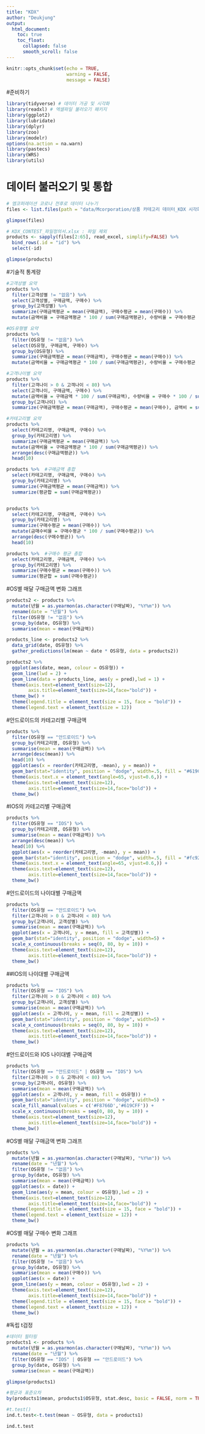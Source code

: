 ```yaml
---
title: "KDX"
author: "Deukjung"
output: 
  html_document:
    toc: true
    toc_float:
      collapsed: false
      smooth_scroll: false
---
```


```r
knitr::opts_chunk$set(echo = TRUE,
                      warning = FALSE,
                      message = FALSE)
```

#준비하기
```r
library(tidyverse) # 데이터 가공 및 시각화
library(readxl) # 엑셀파일 불러오기 패키지
library(ggplot2)
library(lubridate)
library(dplyr)
library(zoo)
library(modelr)
options(na.action = na.warn)
library(pastecs)
library(WRS)
library(utils)
```

# 데이터 불러오기 및 통합
```r
# 엠코퍼레이션 코로나 전후로 데이터 나누기
files <- list.files(path = "data/Mcorporation/상품 카테고리 데이터_KDX 시각화 경진대회 Only/", pattern = "*.xlsx", full.names = TRUE) # 다중 엑셀파일 불러오기

glimpse(files)

# KDX_CONTEST_파일정의서.xlsx : 파일 제외
products <- sapply(files[2:65], read_excel, simplify=FALSE) %>% 
  bind_rows(.id = "id") %>% 
  select(-id)

glimpse(products)
```


#기술적 통계량
```r
#고객성별 요약
products %>%
  filter(고객성별 != "없음") %>%
  select(고객성별, 구매금액, 구매수) %>%
  group_by(고객성별) %>%
  summarize(구매금액평균 = mean(구매금액), 구매수평균 = mean(구매수)) %>%
  mutate(금액비율 = 구매금액평균 * 100 / sum(구매금액평균), 수량비율 = 구매수평균 * 100 / sum(구매수평균))

#OS유형별 요약
products %>%
  filter(OS유형 != "없음") %>%
  select(OS유형, 구매금액, 구매수) %>%
  group_by(OS유형) %>%
  summarize(구매금액평균 = mean(구매금액), 구매수평균 = mean(구매수)) %>%
  mutate(금액비율 = 구매금액평균 * 100 / sum(구매금액평균), 수량비율 = 구매수평균 * 100 / sum(구매수평균))

#고객나이별 요약
products %>%
  filter(고객나이 > 0 & 고객나이 < 80) %>%
  select(고객나이, 구매금액, 구매수) %>%
  mutate(금액비율 = 구매금액 * 100 / sum(구매금액), 수량비율 = 구매수 * 100 / sum(구매수)) %>%
  group_by(고객나이) %>%
  summarize(구매금액평균 = mean(구매금액), 구매수평균 = mean(구매수), 금액비 = sum(금액비율), 수량비 = sum(수량비율))

#카테고리별 요약
products %>%
  select(카테고리명, 구매금액, 구매수) %>%
  group_by(카테고리명) %>%
  summarize(구매금액평균 = mean(구매금액)) %>%
  mutate(금액비율 = 구매금액평균 * 100 / sum(구매금액평균)) %>%
  arrange(desc(구매금액평균)) %>%
  head(10)

products %>%  #구매금액 총합
  select(카테고리명, 구매금액, 구매수) %>%
  group_by(카테고리명) %>%
  summarize(구매금액평균 = mean(구매금액)) %>%
  summarize(평균합 = sum(구매금액평균))


products %>%
  select(카테고리명, 구매금액, 구매수) %>%
  group_by(카테고리명) %>%
  summarize(구매수평균 = mean(구매수)) %>%
  mutate(금매수비율 = 구매수평균 * 100 / sum(구매수평균)) %>%
  arrange(desc(구매수평균)) %>%
  head(10)

products %>%  #구매수 평균 총합
  select(카테고리명, 구매금액, 구매수) %>%
  group_by(카테고리명) %>%
  summarize(구매수평균 = mean(구매수)) %>%
  summarize(평균합 = sum(구매수평균))
```


#OS별 매달 구매금액 변화 그래프
```r
products2 <- products %>% 
  mutate(년월 = as.yearmon(as.character(구매날짜), "%Y%m")) %>%
  rename(date = "년월") %>%
  filter(OS유형 != "없음") %>%
  group_by(date, OS유형) %>%
  summarise(mean = mean(구매금액))

products_line <- products2 %>% 
  data_grid(date, OS유형) %>%
  gather_predictions(lm(mean ~ date * OS유형, data = products2))

products2 %>%
  ggplot(aes(date, mean, colour = OS유형)) +
  geom_line(lwd = 2) +
  geom_line(data = products_line, aes(y = pred),lwd = 1) +
  theme(axis.text=element_text(size=12),
        axis.title=element_text(size=14,face="bold")) +
  theme_bw() +
  theme(legend.title = element_text(size = 15, face = "bold")) +
  theme(legend.text = element_text(size = 12))
```

#안드로이드의 카테고리별 구매금액
```r
products %>%
  filter(OS유형 == "안드로이드") %>%
  group_by(카테고리명, OS유형) %>%
  summarise(mean = mean(구매금액)) %>%
  arrange(desc(mean)) %>%
  head(10) %>%
  ggplot(aes(x = reorder(카테고리명, -mean), y = mean)) +
  geom_bar(stat="identity", position = "dodge", width=.5, fill = "#619CFF") + 
  theme(axis.text.x = element_text(angle=65, vjust=0.6,)) + 
  theme(axis.text=element_text(size=12),
        axis.title=element_text(size=14,face="bold")) +
  theme_bw()
```

#IOS의 카테고리별 구매금액
```r
products %>%
  filter(OS유형 == "IOS") %>%
  group_by(카테고리명, OS유형) %>%
  summarise(mean = mean(구매금액)) %>%
  arrange(desc(mean)) %>%
  head(10) %>%
  ggplot(aes(x = reorder(카테고리명, -mean), y = mean)) +
  geom_bar(stat="identity", position = "dodge", width=.5, fill = "#fc9272") + 
  theme(axis.text.x = element_text(angle=65, vjust=0.6,)) + 
  theme(axis.text=element_text(size=12),
        axis.title=element_text(size=14,face="bold")) +
  theme_bw()
```

#안드로이드의 나이대별 구매금액
```r
products %>%
  filter(OS유형 == "안드로이드") %>%
  filter(고객나이 > 0 & 고객나이 < 80) %>%
  group_by(고객나이, 고객성별) %>%
  summarise(mean = mean(구매금액)) %>%
  ggplot(aes(x = 고객나이, y = mean, fill = 고객성별)) +
  geom_bar(stat="identity", position = "dodge", width=5) + 
  scale_x_continuous(breaks = seq(0, 80, by = 10)) +
  theme(axis.text=element_text(size=12),
        axis.title=element_text(size=14,face="bold")) +
  theme_bw()

```

##IOS의 나이대별 구매금액
```r
products %>%
  filter(OS유형 == "IOS") %>%
  filter(고객나이 > 0 & 고객나이 < 80) %>%
  group_by(고객나이, 고객성별) %>%
  summarise(mean = mean(구매금액)) %>%
  ggplot(aes(x = 고객나이, y = mean, fill = 고객성별)) +
  geom_bar(stat="identity", position = "dodge", width=5) + 
  scale_x_continuous(breaks = seq(0, 80, by = 10)) +
  theme(axis.text=element_text(size=12),
        axis.title=element_text(size=14,face="bold")) +
  theme_bw()
```

#안드로이드와 IOS 나이대별 구매금액
```r
products %>%
  filter(OS유형 == "안드로이드" | OS유형 == "IOS") %>%
  filter(고객나이 > 0 & 고객나이 < 80) %>%
  group_by(고객나이, OS유형) %>%
  summarise(mean = mean(구매금액)) %>%
  ggplot(aes(x = 고객나이, y = mean, fill = OS유형)) +
  geom_bar(stat="identity", position = "dodge", width=5) + 
  scale_fill_manual(values = c('#F8766D','#619CFF')) +
  scale_x_continuous(breaks = seq(0, 80, by = 10)) +
  theme(axis.text=element_text(size=12),
        axis.title=element_text(size=14,face="bold")) +
  theme_bw()
```

#OS별 매달 구매금액 변화 그래프
```r
products %>% 
  mutate(년월 = as.yearmon(as.character(구매날짜), "%Y%m")) %>%
  rename(date = "년월") %>%
  filter(OS유형 != "없음") %>%
  group_by(date, OS유형) %>%
  summarise(mean = mean(구매금액)) %>%
  ggplot(aes(x = date)) +
  geom_line(aes(y = mean, colour = OS유형),lwd = 2) +
  theme(axis.text=element_text(size=12),
        axis.title=element_text(size=14,face="bold")) +
  theme(legend.title = element_text(size = 15, face = "bold")) +
  theme(legend.text = element_text(size = 12)) +
  theme_bw()

```

#OS별 매달 구매수 변화 그래프
```r
products %>% 
  mutate(년월 = as.yearmon(as.character(구매날짜), "%Y%m")) %>%
  rename(date = "년월") %>%
  filter(OS유형 != "없음") %>%
  group_by(date, OS유형) %>%
  summarise(mean = mean(구매수)) %>%
  ggplot(aes(x = date)) +
  geom_line(aes(y = mean, colour = OS유형),lwd = 2) +
  theme(axis.text=element_text(size=12),
        axis.title=element_text(size=14,face="bold")) +
  theme(legend.title = element_text(size = 15, face = "bold")) +
  theme(legend.text = element_text(size = 12)) + 
  theme_bw()
```








#독립 t검정
```r
#데이터 필터링
products1 <- products %>%
  mutate(년월 = as.yearmon(as.character(구매날짜), "%Y%m")) %>%
  rename(date = "년월") %>%
  filter(OS유형 == "IOS" | OS유형 == "안드로이드") %>%
  group_by(date, OS유형) %>%
  summarise(mean = mean(구매금액))

glimpse(products1)

#평균과 표준오차
by(products1$mean, products1$OS유형, stat.desc, basic = FALSE, norm = TRUE)

#t.test()
ind.t.test<-t.test(mean ~ OS유형, data = products1)

ind.t.test
```



